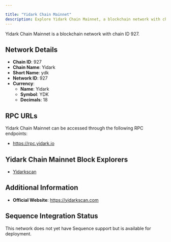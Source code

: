 ```yaml
---

title: "Yidark Chain Mainnet"
description: Explore Yidark Chain Mainnet, a blockchain network with chain ID 927. Learn about its native currency, Yidark, and how to interact with the network.
---
```




Yidark Chain Mainnet is a blockchain network with chain ID 927.

## Network Details

- **Chain ID**: 927
- **Chain Name**: Yidark
- **Short Name**: ydk
- **Network ID**: 927
- **Currency**: 
  - **Name**: Yidark
  - **Symbol**: YDK
  - **Decimals**: 18

## RPC URLs

Yidark Chain Mainnet can be accessed through the following RPC endpoints:

- https://rpc.yidark.io

## Yidark Chain Mainnet Block Explorers

- [Yidarkscan](https://yidarkscan.com)

## Additional Information

- **Official Website**: https://yidarkscan.com

## Sequence Integration Status

This network does not yet have Sequence support but is available for deployment.
